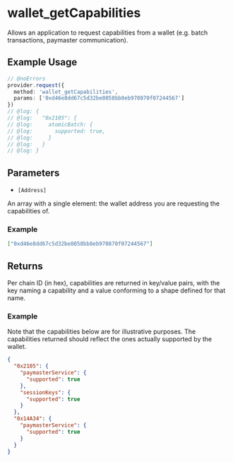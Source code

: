 # wallet_getCapabilities

Allows an application to request capabilities from a wallet (e.g. batch transactions, paymaster communication).

## Example Usage

```ts twoslash
// @noErrors
provider.request({
  method: 'wallet_getCapabilities',
  params: ['0xd46e8dd67c5d32be8058bb8eb970870f07244567']
})
// @log: {
// @log:   "0x2105": {
// @log:     atomicBatch: {
// @log:       supported: true,
// @log:     }
// @log:   }
// @log: }
```

## Parameters

* `[Address]`

An array with a single element: the wallet address you are requesting the capabilities of.

### Example

```json
["0xd46e8dd67c5d32be8058bb8eb970870f07244567"]
```

## Returns

Per chain ID (in hex), capabilities are returned in key/value pairs, with the key naming a capability and a value conforming to a shape defined for that name.

### Example

Note that the capabilities below are for illustrative purposes. The capabilities returned should reflect the ones actually supported by the wallet.

```json
{
  "0x2105": {
    "paymasterService": {
      "supported": true
    },
    "sessionKeys": {
      "supported": true
    }
  },
  "0x14A34": {
    "paymasterService": {
      "supported": true
    }
  }
}
```
